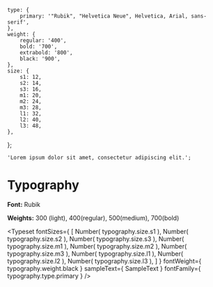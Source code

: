 <!-- Typography.stories.mdx -->


<Meta title="Design Tokens/Typography" />

	type: {
		primary: '"Rubik", "Helvetica Neue", Helvetica, Arial, sans-serif',
	},
	weight: {
		regular: '400',
		bold: '700',
		extrabold: '800',
		black: '900',
	},
	size: {
		s1: 12,
		s2: 14,
		s3: 16,
		m1: 20,
		m2: 24,
		m3: 28,
		l1: 32,
		l2: 40,
		l3: 48,
	},
};

	'Lorem ipsum dolor sit amet, consectetur adipiscing elit.';

# Typography

**Font:** Rubik

**Weights:** 300 (light), 400(regular), 500(medium), 700(bold)

<Typeset
	fontSizes={ [
		Number( typography.size.s1 ),
		Number( typography.size.s2 ),
		Number( typography.size.s3 ),
		Number( typography.size.m1 ),
		Number( typography.size.m2 ),
		Number( typography.size.m3 ),
		Number( typography.size.l1 ),
		Number( typography.size.l2 ),
		Number( typography.size.l3 ),
	] }
	fontWeight={ typography.weight.black }
	sampleText={ SampleText }
	fontFamily={ typography.type.primary }
/>
